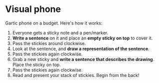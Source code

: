 
# Visual phone

Gartic phone on a budget. Here's how it works:

1. Everyone gets a sticky note and a pen/marker.
2. **Write a sentence** on it and place an **empty sticky on top** to cover it.
3. Pass the stickies around clockwise.
4. Look at the sentence, and **draw a representation of the sentence**.
5. Pass the stickies again clockwise.
6. Grab a new sticky and **write a sentence that describes the drawing**. Place the sticky on top.
7. Pass the stickies again clockwise.
8. Read and present your stack of stickies. Begin from the back!
